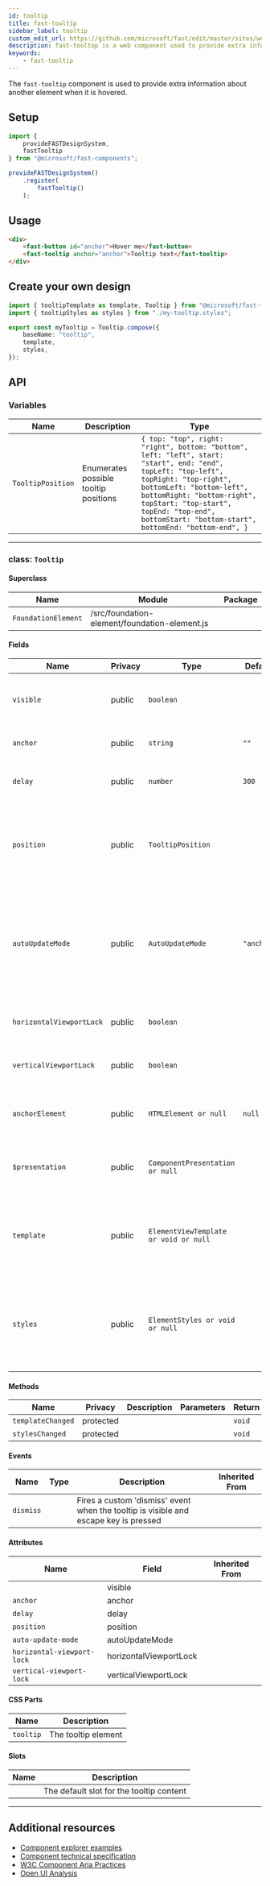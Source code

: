 ```yaml
---
id: tooltip
title: fast-tooltip
sidebar_label: tooltip
custom_edit_url: https://github.com/microsoft/fast/edit/master/sites/website/versioned_docs/version-legacy/components/fast-tooltip.mdx
description: fast-tooltop is a web component used to provide extra information about another element when it is hovered.
keywords:
    - fast-tooltip
---
```


The `fast-tooltip` component is used to provide extra information about another element when it is hovered.

## Setup

```ts
import {
    provideFASTDesignSystem,
    fastTooltip
} from "@microsoft/fast-components";

provideFASTDesignSystem()
    .register(
        fastTooltip()
    );
```

## Usage

```html
<div>
    <fast-button id="anchor">Hover me</fast-button>
    <fast-tooltip anchor="anchor">Tooltip text</fast-tooltip>
</div>
```

## Create your own design

```ts
import { tooltipTemplate as template, Tooltip } from "@microsoft/fast-foundation";
import { tooltipStyles as styles } from "./my-tooltip.styles";

export const myTooltip = Tooltip.compose({
    baseName: "tooltip",
    template,
    styles,
});
```

## API



### Variables

| Name              | Description                           | Type                                                                                                                                                                                                                                                                                              |
| ----------------- | ------------------------------------- | ------------------------------------------------------------------------------------------------------------------------------------------------------------------------------------------------------------------------------------------------------------------------------------------------- |
| `TooltipPosition` | Enumerates possible tooltip positions | `{ top: "top", right: "right", bottom: "bottom", left: "left", start: "start", end: "end", topLeft: "top-left", topRight: "top-right", bottomLeft: "bottom-left", bottomRight: "bottom-right", topStart: "top-start", topEnd: "top-end", bottomStart: "bottom-start", bottomEnd: "bottom-end", }` |

<hr/>



### class: `Tooltip`

#### Superclass

| Name                | Module                                        | Package |
| ------------------- | --------------------------------------------- | ------- |
| `FoundationElement` | /src/foundation-element/foundation-element.js |         |

#### Fields

| Name                     | Privacy | Type                                  | Default    | Description                                                                                                                                                                                                      | Inherited From    |
| ------------------------ | ------- | ------------------------------------- | ---------- | ---------------------------------------------------------------------------------------------------------------------------------------------------------------------------------------------------------------- | ----------------- |
| `visible`                | public  | `boolean`                             |            | Whether the tooltip is visible or not. If undefined tooltip is shown when anchor element is hovered                                                                                                              |                   |
| `anchor`                 | public  | `string`                              | `""`       | The id of the element the tooltip is anchored to                                                                                                                                                                 |                   |
| `delay`                  | public  | `number`                              | `300`      | The delay in milliseconds before a tooltip is shown after a hover event                                                                                                                                          |                   |
| `position`               | public  | `TooltipPosition`                     |            | Controls the placement of the tooltip relative to the anchor. When the position is undefined the tooltip is placed above or below the anchor based on available space.                                           |                   |
| `autoUpdateMode`         | public  | `AutoUpdateMode`                      | `"anchor"` | Controls when the tooltip updates its position, default is 'anchor' which only updates when the anchor is resized.  'auto' will update on scroll/resize events. Corresponds to anchored-region auto-update-mode. |                   |
| `horizontalViewportLock` | public  | `boolean`                             |            | Controls if the tooltip will always remain fully in the viewport on the horizontal axis                                                                                                                          |                   |
| `verticalViewportLock`   | public  | `boolean`                             |            | Controls if the tooltip will always remain fully in the viewport on the vertical axis                                                                                                                            |                   |
| `anchorElement`          | public  | `HTMLElement or null`                 | `null`     | the html element currently being used as anchor. Setting this directly overrides the anchor attribute.                                                                                                           |                   |
| `$presentation`          | public  | `ComponentPresentation or null`       |            | A property which resolves the ComponentPresentation instance for the current component.                                                                                                                          | FoundationElement |
| `template`               | public  | `ElementViewTemplate or void or null` |            | Sets the template of the element instance. When undefined, the element will attempt to resolve the template from the associated presentation or custom element definition.                                       | FoundationElement |
| `styles`                 | public  | `ElementStyles or void or null`       |            | Sets the default styles for the element instance. When undefined, the element will attempt to resolve default styles from the associated presentation or custom element definition.                              | FoundationElement |

#### Methods

| Name              | Privacy   | Description | Parameters | Return | Inherited From    |
| ----------------- | --------- | ----------- | ---------- | ------ | ----------------- |
| `templateChanged` | protected |             |            | `void` | FoundationElement |
| `stylesChanged`   | protected |             |            | `void` | FoundationElement |

#### Events

| Name      | Type | Description                                                                          | Inherited From |
| --------- | ---- | ------------------------------------------------------------------------------------ | -------------- |
| `dismiss` |      | Fires a custom 'dismiss' event when the tooltip is visible and escape key is pressed |                |

#### Attributes

| Name                       | Field                  | Inherited From |
| -------------------------- | ---------------------- | -------------- |
|                            | visible                |                |
| `anchor`                   | anchor                 |                |
| `delay`                    | delay                  |                |
| `position`                 | position               |                |
| `auto-update-mode`         | autoUpdateMode         |                |
| `horizontal-viewport-lock` | horizontalViewportLock |                |
| `vertical-viewport-lock`   | verticalViewportLock   |                |

#### CSS Parts

| Name      | Description         |
| --------- | ------------------- |
| `tooltip` | The tooltip element |

#### Slots

| Name | Description                              |
| ---- | ---------------------------------------- |
|      | The default slot for the tooltip content |

<hr/>


## Additional resources

* [Component explorer examples](https://explore.fast.design/components/fast-tooltip)
* [Component technical specification](https://github.com/microsoft/fast/blob/master/packages/web-components/fast-foundation/src/tooltip/tooltip.spec.md)
* [W3C Component Aria Practices](https://w3c.github.io/aria-practices/#tooltip)
* [Open UI Analysis](https://open-ui.org/components/tooltip.research)

